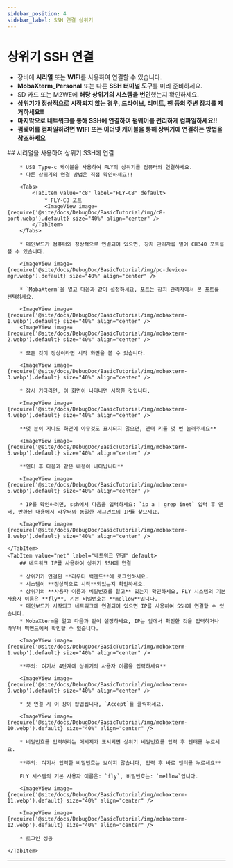 ```yaml
---
sidebar_position: 4
sidebar_label: SSH 연결 상위기
---
```






# 상위기 SSH 연결


* 장비에 **시리얼** 또는 **WIFI**를 사용하여 연결할 수 있습니다.
* **MobaXterm_Personal** 또는 다른 **SSH 터미널 도구**를 미리 준비하세요.
* SD 카드 또는 M2WE에 **해당 상위기의 시스템을 번인**했는지 확인하세요.
* **상위기가 정상적으로 시작되지 않는 경우, 드라이브, 리미트, 팬 등의 주변 장치를 제거하세요!!**
* **마지막으로 네트워크를 통해 SSH에 연결하여 펌웨어를 편리하게 컴파일하세요!!**
* **펌웨어를 컴파일하려면 WIFI 또는 이더넷 케이블을 통해 상위기에 연결하는 방법을 참조하세요**

<Tabs>
    <TabItem value="serial" label="시리얼 연결" default>
        ## 시리얼을 사용하여 상위기 SSH에 연결

        * USB Type-c 케이블을 사용하여 FLY의 상위기를 컴퓨터와 연결하세요.
        * 다른 상위기의 연결 방법은 직접 확인하세요!!

        <Tabs>
            <TabItem value="c8" label="FLY-C8" default>
                * FLY-C8 포트
                <ImageView image={require('@site/docs/DebugDoc/BasicTutorial/img/c8-port.webp').default} size="40%" align="center" />
            </TabItem>
        </Tabs>

        * 메인보드가 컴퓨터와 정상적으로 연결되어 있으면, 장치 관리자를 열어 CH340 포트를 볼 수 있습니다.

        <ImageView image={require('@site/docs/DebugDoc/BasicTutorial/img/pc-device-mgr.webp').default} size="40%" align="center" />

        * `MobaXterm`을 열고 다음과 같이 설정하세요, 포트는 장치 관리자에서 본 포트를 선택하세요.

        <ImageView image={require('@site/docs/DebugDoc/BasicTutorial/img/mobaxterm-1.webp').default} size="40%" align="center" />
        <ImageView image={require('@site/docs/DebugDoc/BasicTutorial/img/mobaxterm-2.webp').default} size="40%" align="center" />

        * 모든 것이 정상이라면 시작 화면을 볼 수 있습니다.

        <ImageView image={require('@site/docs/DebugDoc/BasicTutorial/img/mobaxterm-3.webp').default} size="40%" align="center" />

        * 잠시 기다리면, 이 화면이 나타나면 시작한 것입니다.

        <ImageView image={require('@site/docs/DebugDoc/BasicTutorial/img/mobaxterm-4.webp').default} size="40%" align="center" />

        **몇 분이 지나도 화면에 아무것도 표시되지 않으면, 엔터 키를 몇 번 눌러주세요**

        <ImageView image={require('@site/docs/DebugDoc/BasicTutorial/img/mobaxterm-5.webp').default} size="40%" align="center" />

        **엔터 후 다음과 같은 내용이 나타납니다**

        <ImageView image={require('@site/docs/DebugDoc/BasicTutorial/img/mobaxterm-6.webp').default} size="40%" align="center" />

        * IP를 확인하려면, ssh에서 다음을 입력하세요: `ip a | grep inet` 입력 후 엔터, 반환된 내용에서 라우터와 동일한 세그먼트의 IP를 찾으세요.

        <ImageView image={require('@site/docs/DebugDoc/BasicTutorial/img/mobaxterm-8.webp').default} size="40%" align="center" />

    </TabItem>
    <TabItem value="net" label="네트워크 연결" default>
        ## 네트워크 IP를 사용하여 상위기 SSH에 연결

        * 상위기가 연결된 **라우터 백엔드**에 로그인하세요.
        * 시스템이 **정상적으로 시작**되었는지 확인하세요.
        * 상위기의 **사용자 이름과 비밀번호를 알고** 있는지 확인하세요, FLY 시스템의 기본 사용자 이름은 **fly**, 기본 비밀번호는 **mellow**입니다.
        * 메인보드가 시작되고 네트워크에 연결되어 있으면 IP를 사용하여 SSH에 연결할 수 있습니다.
        * MobaXterm을 열고 다음과 같이 설정하세요, IP는 앞에서 확인한 것을 입력하거나 라우터 백엔드에서 확인할 수 있습니다.

        <ImageView image={require('@site/docs/DebugDoc/BasicTutorial/img/mobaxterm-1.webp').default} size="40%" align="center" />

        **주의: 여기서 4단계에 상위기의 사용자 이름을 입력하세요**

        <ImageView image={require('@site/docs/DebugDoc/BasicTutorial/img/mobaxterm-9.webp').default} size="40%" align="center" />

        * 첫 연결 시 이 창이 팝업됩니다, `Accept`를 클릭하세요.

        <ImageView image={require('@site/docs/DebugDoc/BasicTutorial/img/mobaxterm-10.webp').default} size="40%" align="center" />

        * 비밀번호를 입력하라는 메시지가 표시되면 상위기 비밀번호를 입력 후 엔터를 누르세요.

        **주의: 여기서 입력한 비밀번호는 보이지 않습니다, 입력 후 바로 엔터를 누르세요**

        FLY 시스템의 기본 사용자 이름은: `fly`, 비밀번호는: `mellow`입니다.

        <ImageView image={require('@site/docs/DebugDoc/BasicTutorial/img/mobaxterm-11.webp').default} size="40%" align="center" />

        <ImageView image={require('@site/docs/DebugDoc/BasicTutorial/img/mobaxterm-12.webp').default} size="40%" align="center" />

        * 로그인 성공

    </TabItem>
</Tabs>

----